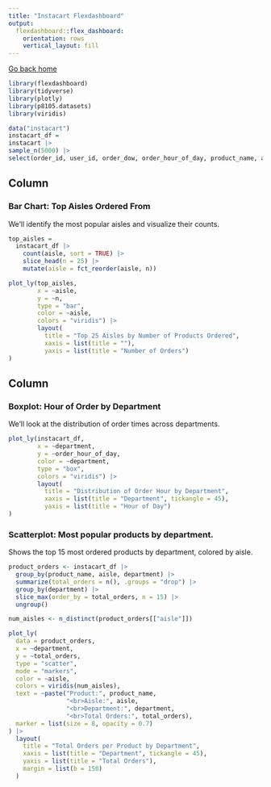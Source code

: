 ```yaml
---
title: "Instacart Flexdashboard"
output: 
  flexdashboard::flex_dashboard:
    orientation: rows
    vertical_layout: fill
---
```


[Go back home](index.html) 

```r
library(flexdashboard)
library(tidyverse)
library(plotly)
library(p8105.datasets)
library(viridis)
```

```r
data("instacart")
instacart_df =
instacart |>
sample_n(5000) |>
select(order_id, user_id, order_dow, order_hour_of_day, product_name, aisle, department, reordered)
```

Column {data-width=650}
-----------------------------------------------------------------------

### Bar Chart: Top Aisles Ordered From

We’ll identify the most popular aisles and visualize their counts.

```r
top_aisles =
  instacart_df |>
    count(aisle, sort = TRUE) |>
    slice_head(n = 25) |>
    mutate(aisle = fct_reorder(aisle, n))

plot_ly(top_aisles,
        x = ~aisle,
        y = ~n,
        type = "bar",
        color = ~aisle,
        colors = "viridis") |>
        layout(
          title = "Top 25 Aisles by Number of Products Ordered",
          xaxis = list(title = ""),
          yaxis = list(title = "Number of Orders")
)
```

Column {data-width=650}
-----------------------------------------------------------------------

### Boxplot: Hour of Order by Department

We’ll look at the distribution of order times across departments.

```r

plot_ly(instacart_df,
        x = ~department,
        y = ~order_hour_of_day,
        color = ~department,
        type = "box",
        colors = "viridis") |>
        layout(
          title = "Distribution of Order Hour by Department",
          xaxis = list(title = "Department", tickangle = 45),
          yaxis = list(title = "Hour of Day")
)

```

### Scatterplot: Most popular products by department.

Shows the top 15 most ordered products by department, colored by aisle. 

```r

product_orders <- instacart_df |>
  group_by(product_name, aisle, department) |>
  summarize(total_orders = n(), .groups = "drop") |>
  group_by(department) |>
  slice_max(order_by = total_orders, n = 15) |>
  ungroup()

num_aisles <- n_distinct(product_orders[["aisle"]])

plot_ly(
  data = product_orders,
  x = ~department,
  y = ~total_orders,
  type = "scatter",
  mode = "markers",
  color = ~aisle,
  colors = viridis(num_aisles),
  text = ~paste("Product:", product_name,
                "<br>Aisle:", aisle,
                "<br>Department:", department,
                "<br>Total Orders:", total_orders),
  marker = list(size = 8, opacity = 0.7)
) |>
  layout(
    title = "Total Orders per Product by Department",
    xaxis = list(title = "Department", tickangle = 45),
    yaxis = list(title = "Total Orders"),
    margin = list(b = 150)  
  )

```

